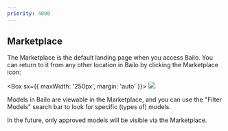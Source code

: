 ```yaml
---
priority: 4000
---
```



## Marketplace

The Marketplace is the default landing page when you access Bailo. You can return to it from any other location in Bailo
by clicking the Marketplace icon:

<Box sx={{ maxWidth: '250px', margin: 'auto' }}>
  <Image src={bailoMarketplaceIcon} />
</Box>

Models in Bailo are viewable in the Marketplace, and you can use the "Filter Models" search bar to look for specific
(types of) models.

In the future, only approved models will be visible via the Marketplace.

